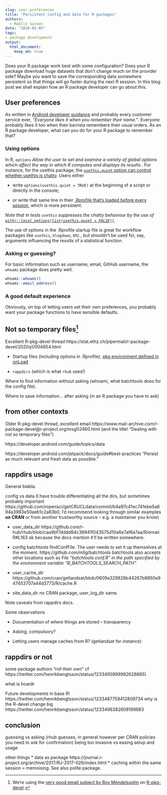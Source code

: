 ```yaml
---
slug: user-preferences
title: "Persistent config and data for R packages"
authors:
  - Maëlle Salmon
date: "2020-03-05"
tags:
- package development
output: 
  html_document:
    keep_md: true
---
```


Does your R package work best with some configuration? Does your R package download huge datasets that don't change much on the provider side? Maybe you want to save the corresponding data somewhere persistent so that things will go faster during the next R session. In this blog post we shall explain how an R package developer can go about this.

## User preferences

As written in [Android developer guidance](https://developer.android.com/training/id-auth/identify) and probably every customer service ever, _"Everyone likes it when you remember their name."_. Everyone probably likes it too when their barrista remembers their usual orders. As an R package developer, what can you do for your R package to remember that?

### Using options

In R, `options` _Allow the user to set and examine a variety of global options which affect the way in which R computes and displays its results._. For instance, for the usethis package, the [`usethis.quiet` option can control whether usethis is chatty](https://github.com/r-lib/usethis/blob/c0acd1b5e43f03773a5934c1d937bf70b77a2557/principles.md#communicating-with-the-user). Users either

* write `options(usethis.quiet = TRUE)` at the beginning of a script or directly in the console;

* or write that same line in their [.Rprofile that's loaded before every session](https://rstats.wtf/r-startup.html), which is more persistent.

_Note that in tests `usethis` suppresses the chatty behaviour by the use of [`withr::local_options(list(usethis.quiet = FALSE))`](https://github.com/r-lib/usethis/blob/7af1aa2e0ac0b699fdd39f5cfbe4d1ccba41bc48/tests/testthat/test-use-pipe.R#L36)._

The use of options in the .Rprofile startup file is great for workflow packages like `usethis`, `blogdown`, etc., but shouldn't be used for, say, arguments influencing the results of a statistical function.

### Asking or guessing?

For basic information such as username, email, GitHub username, the `whoami` package does pretty well.

```r
whoami::whoami()
whoami::email_address()
```

### A good default experience

Obviously, on top of letting users set their own preferences, you probably want your package functions to have sensible defaults.

## Not so temporary files[^1]

Excellent R-pkg-devel thread https://stat.ethz.ch/pipermail/r-package-devel/2020q1/004854.html

* Startup files (including options in .Rprofile), [pkg environment defined in onLoad](https://github.com/eddelbuettel/anytime/blob/caf5ae8f0824c212ac418eb3a1db3f95097153ed/R/init.R)

* `rappdirs` (which is what `rhub` uses!)


Where to find information without asking (whoami, what batchtools does for the config file).

Where to save information... after asking (in an R package you have to ask)



## from other contexts

Older R-pkg-devel thread, excellent email https://www.mail-archive.com/r-package-devel@r-project.org/msg02460.html (and the title! "Dealing with not so temporary files")

https://developer.android.com/guide/topics/data

https://developer.android.com/jetpack/docs/guide#best-practices "Persist as much relevant and fresh data as possible."



## rappdirs usage

General blabla.

config vs data (I have trouble differentiating all the dirs, but sometimes probably important https://github.com/ropensci/getCRUCLdata/commit/b4a97c41ec741ebe5a694a3983e50aeb1c2a83b0, I'd recommend looking through similar examples **on CRAN** or from another trustworthy source -- e.g. a maintainer you know)

* user_data_dir https://github.com/r-hub/rhub/blob/caa9bf7dddd64c36941f043575d10a6e7af6a7aa/R/email.R#L163 ok because the docs mention it'll be written somewhere.

* config batchtools findConfFile. The user needs to set it up themselves at the moment. https://github.com/mllg/batchtools batchtools also accepts other locations such as _File “batchtools.conf.R” in the path specified by the environment variable "R_BATCHTOOLS_SEARCH_PATH"._

* user_cache_dir https://github.com/cran/getlandsat/blob/0609a329826b44267b8850e947453707a44d3773/R/cache.R

* site_data_dir no CRAN package, user_log_dir same.

Note caveats from rappdirs docs.

Some observations

* Documentation of where things are stored -- transparency

* Asking, compulsory?

* Letting users manage caches from R? (getlandsat for instance)

## rappdirs or not

some package authors "roll their own" cf https://twitter.com/henrikbengtsson/status/1233495999982628865).

what is hoardr

Future developments in base R! https://twitter.com/henrikbengtsson/status/1233487759412809734 why is the R-devel change big https://twitter.com/henrikbengtsson/status/1233496382608199683

## conclusion

guessing vs asking (rhub guesses, in general however per CRAN policies you need to ask for confirmation)
being too invasive vs easing setup and usage

other things
* data as package https://journal.r-project.org/archive/2017/RJ-2017-026/index.html
* caching within the same session = memoising. See also polite package.

[^1]: We're using the [very good email subject by Roy Mendelssohn](https://www.mail-archive.com/r-package-devel@r-project.org/msg02450.html) on [R-pkg-devel](/2019/04/11/r-package-devel/).